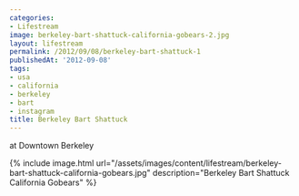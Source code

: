 ```yaml
---
categories:
- Lifestream
image: berkeley-bart-shattuck-california-gobears-2.jpg
layout: lifestream
permalink: /2012/09/08/berkeley-bart-shattuck-1
publishedAt: '2012-09-08'
tags:
- usa
- california
- berkeley
- bart
- instagram
title: Berkeley Bart Shattuck
---
```


at Downtown Berkeley

{% include image.html url="/assets/images/content/lifestream/berkeley-bart-shattuck-california-gobears.jpg" description="Berkeley Bart Shattuck California Gobears" %}